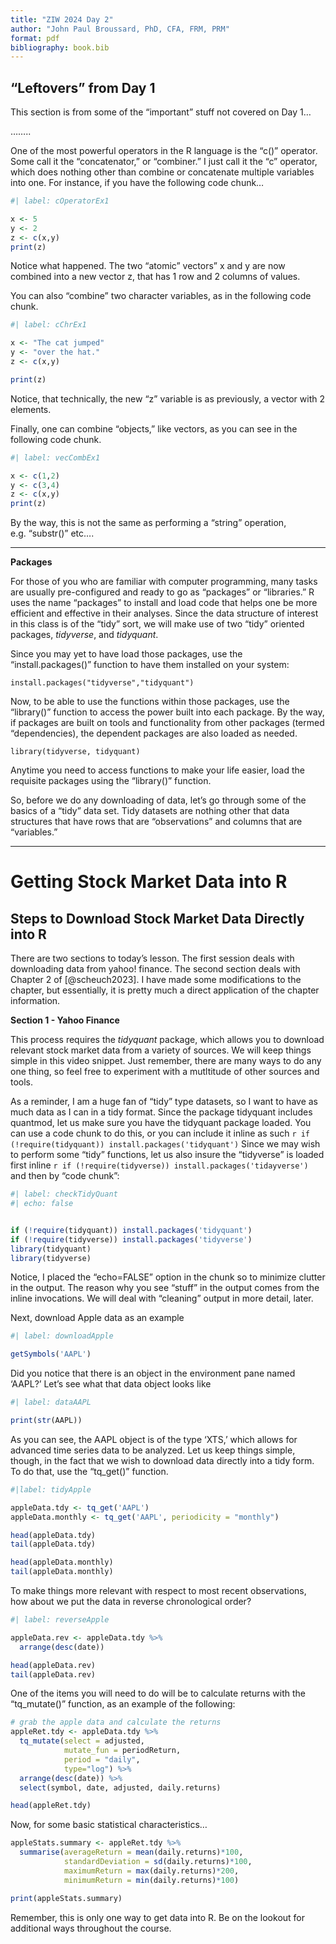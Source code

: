 ```yaml
---
title: "ZIW 2024 Day 2"
author: "John Paul Broussard, PhD, CFA, FRM, PRM"
format: pdf
bibliography: book.bib
---
```


## "Leftovers" from Day 1

This section is from some of the "important" stuff not covered on Day 1...

........

One of the most powerful operators in the R language is the "c()" operator. Some call it the "concatenator," or "combiner." I just call it the "c" operator, which does nothing other than combine or concatenate multiple variables into one. For instance, if you have the following code chunk...

```r
#| label: cOperatorEx1  

x <- 5 
y <- 2 
z <- c(x,y)  
print(z) 
```

Notice what happened. The two "atomic" vectors" x and y are now combined into a new vector z, that has 1 row and 2 columns of values.

You can also "combine" two character variables, as in the following code chunk.

```r
#| label: cChrEx1  

x <- "The cat jumped" 
y <- "over the hat." 
z <- c(x,y)  

print(z)
```

Notice, that technically, the new "z" variable is as previously, a vector with 2 elements.

Finally, one can combine "objects," like vectors, as you can see in the following code chunk.

```r
#| label: vecCombEx1  

x <- c(1,2) 
y <- c(3,4) 
z <- c(x,y)  
print(z) 
```

By the way, this is not the same as performing a "string" operation, e.g. "substr()" etc....

------------------------------------------------------------------------

**Packages**

For those of you who are familiar with computer programming, many tasks are usually pre-configured and ready to go as "packages" or "libraries." R uses the name "packages" to install and load code that helps one be more efficient and effective in their analyses. Since the data structure of interest in this class is of the "tidy" sort, we will make use of two "tidy" oriented packages, *tidyverse*, and *tidyquant*.

Since you may yet to have load those packages, use the "install.packages()" function to have them installed on your system:

`install.packages("tidyverse","tidyquant")`

Now, to be able to use the functions within those packages, use the "library()" function to access the power built into each package. By the way, if packages are built on tools and functionality from other packages (termed "dependencies), the dependent packages are also loaded as needed.

`library(tidyverse, tidyquant)`

Anytime you need to access functions to make your life easier, load the requisite packages using the "library()" function.

So, before we do any downloading of data, let's go through some of the basics of a "tidy" data set. Tidy datasets are nothing other that data structures that have rows that are "observations" and columns that are "variables."

------------------------------------------------------------------------

# Getting Stock Market Data into R

## Steps to Download Stock Market Data Directly into R

There are two sections to today's lesson. The first session deals with downloading data from yahoo! finance. The second section deals with Chapter 2 of [@scheuch2023]. I have made some modifications to the chapter, but essentially, it is pretty much a direct application of the chapter information.

**Section 1 - Yahoo Finance**

This process requires the *tidyquant* package, which allows you to download relevant stock market data from a variety of sources. We will keep things simple in this video snippet. Just remember, there are many ways to do any one thing, so feel free to experiment with a mutltitude of other sources and tools.

As a reminder, I am a huge fan of "tidy" type datasets, so I want to have as much data as I can in a tidy format. Since the package tidyquant includes quantmod, let us make sure you have the tidyquant package loaded. You can use a code chunk to do this, or you can include it inline as such `r if (!require(tidyquant)) install.packages('tidyquant')` Since we may wish to perform some "tidy" functions, let us also insure the "tidyverse" is loaded first inline `r if (!require(tidyverse)) install.packages('tidayverse')` and then by "code chunk":

```r
#| label: checkTidyQuant
#| echo: false


if (!require(tidyquant)) install.packages('tidyquant') 
if (!require(tidyverse)) install.packages('tidyverse')
library(tidyquant)
library(tidyverse)
```

Notice, I placed the "echo=FALSE" option in the chunk so to minimize clutter in the output. The reason why you see "stuff" in the output comes from the inline invocations. We will deal with "cleaning" output in more detail, later.

Next, download Apple data as an example

```r
#| label: downloadApple

getSymbols('AAPL')
```

Did you notice that there is an object in the environment pane named 'AAPL?' Let's see what that data object looks like

```r
#| label: dataAAPL 

print(str(AAPL))
```

As you can see, the AAPL object is of the type 'XTS,' which allows for advanced time series data to be analyzed. Let us keep things simple, though, in the fact that we wish to download data directly into a tidy form. To do that, use the "tq_get()" function.

```r
#|label: tidyApple 

appleData.tdy <- tq_get('AAPL') 
appleData.monthly <- tq_get('AAPL', periodicity = "monthly")

head(appleData.tdy) 
tail(appleData.tdy)

head(appleData.monthly)
tail(appleData.monthly)
```

To make things more relevant with respect to most recent observations, how about we put the data in reverse chronological order?

```r
#| label: reverseApple 

appleData.rev <- appleData.tdy %>%
  arrange(desc(date)) 

head(appleData.rev) 
tail(appleData.rev)
```

One of the items you will need to do will be to calculate returns with the “tq_mutate()” function, as an example of the following:

```r
# grab the apple data and calculate the returns 
appleRet.tdy <- appleData.tdy %>% 
  tq_mutate(select = adjusted, 
            mutate_fun = periodReturn, 
            period = "daily", 
            type="log") %>% 
  arrange(desc(date)) %>% 
  select(symbol, date, adjusted, daily.returns) 

head(appleRet.tdy)
```

Now, for some basic statistical characteristics…

```r
appleStats.summary <- appleRet.tdy %>% 
  summarise(averageReturn = mean(daily.returns)*100, 
            standardDeviation = sd(daily.returns)*100, 
            maximumReturn = max(daily.returns)*200, 
            minimumReturn = min(daily.returns)*100) 

print(appleStats.summary)


```

Remember, this is only one way to get data into R. Be on the lookout for additional ways throughout the course.
